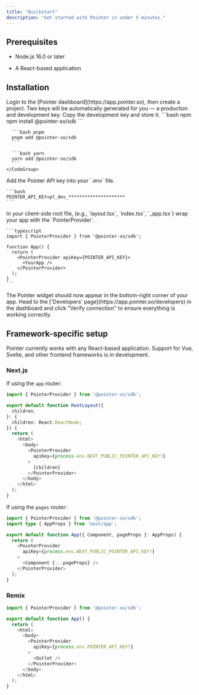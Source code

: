 ```yaml
---
title: "Quickstart"
description: "Get started with Pointer in under 5 minutes."
---
```


## Prerequisites

* Node.js 16.0 or later

* A React-based application

## Installation

<Steps>
  <Step title="Grab an API key from the Pointer dashboard.">
    Login to the [Pointer dashboard](https://app.pointer.so), then create a project. Two keys will be automatically generated for you — a production and development key. Copy the development key and store it.
  </Step>

  <Step title="Install the Pointer SDK using your preferred package manager.">
    <CodeGroup>
      ```bash npm
      npm install @pointer-so/sdk
      ```

      ```bash pnpm
      pnpm add @pointer-so/sdk
      ```

      ```bash yarn
      yarn add @pointer-so/sdk
      ```
    </CodeGroup>
  </Step>

  <Step title="Configure your environment variables.">
    Add the Pointer API key into your `.env` file.

    ```bash
    POINTER_API_KEY=pt_dev_*********************
    ```
  </Step>

  <Step title="Wrap your app with the PointerProvider.">
    In your client-side root file, (e.g., `layout.tsx`, `index.tsx`, `_app.tsx`) wrap your app with the `PointerProvider`.

    ```typescript
    import { PointerProvider } from '@pointer-so/sdk';

    function App() {
      return (
        <PointerProvider apiKey={POINTER_API_KEY}>
          <YourApp />
        </PointerProvider>
      );
    }
    ```
  </Step>

  <Step title="Test the integration.">
    The Pointer widget should now appear in the bottom-right corner of your app. Head to the ['Developers' page](https://app.pointer.so/developers) in the dashboard and click "Verify connection" to ensure everything is working correctly.
  </Step>
</Steps>

## Framework-specific setup

<Note>
  Pointer currently works with any React-based application. Support for Vue, Svelte, and other frontend frameworks is in development.
</Note>

### Next.js

If using the `app` router:

```typescript app/layout.tsx
import { PointerProvider } from '@pointer-so/sdk';

export default function RootLayout({
  children,
}: {
  children: React.ReactNode;
}) {
  return (
    <html>
      <body>
        <PointerProvider 
          apiKey={process.env.NEXT_PUBLIC_POINTER_API_KEY!}
        >
          {children}
        </PointerProvider>
      </body>
    </html>
  );
}
```

If using the `pages` router:

```typescript pages/_app.tsx
import { PointerProvider } from '@pointer-so/sdk';
import type { AppProps } from 'next/app';

export default function App({ Component, pageProps }: AppProps) {
  return (
    <PointerProvider 
      apiKey={process.env.NEXT_PUBLIC_POINTER_API_KEY!}
    >
      <Component {...pageProps} />
    </PointerProvider>
  );
}
```

### Remix

```typescript app/root.tsx
import { PointerProvider } from '@pointer-so/sdk';

export default function App() {
  return (
    <html>
      <body>
        <PointerProvider 
          apiKey={process.env.POINTER_API_KEY!}
        >
          <Outlet />
        </PointerProvider>
      </body>
    </html>
  );
}
```